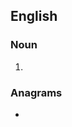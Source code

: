 ==English==

===Noun===
{{head|en|noun form}}

# {{plural of|northing|lang=en}}

===Anagrams===
* {{anagrams|en|a=ghinnorst|nonrights}}